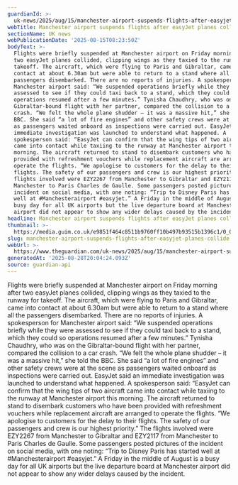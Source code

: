 ```yaml
---
guardianId: >-
  uk-news/2025/aug/15/manchester-airport-suspends-flights-after-easyjet-planes-collide
webTitle: Manchester airport suspends flights after easyJet planes collide
sectionName: UK news
webPublicationDate: '2025-08-15T08:23:50Z'
bodyText: >-
  Flights were briefly suspended at Manchester airport on Friday morning after
  two easyJet planes collided, clipping wings as they taxied to the runway for
  takeoff. The aircraft, which were flying to Paris and Gibraltar, came into
  contact at about 6.30am but were able to return to a stand where all the
  passengers disembarked. There are no reports of injuries. A spokesperson for
  Manchester airport said: “We suspended operations briefly while they were
  assessed to see if they could taxi back to a stand, which they could so
  operations resumed after a few minutes.” Tynisha Chaudhry, who was on the
  Gibraltar-bound flight with her partner, compared the collision to a car
  crash. “We felt the whole plane shudder – it was a massive hit,” she told the
  BBC. She said “a lot of fire engines” and other safety crews were at the scene
  as passengers waited onboard as inspections were carried out. EasyJet said an
  immediate investigation was launched to understand what happened. A
  spokesperson said: “EasyJet can confirm that the wing tips of two aircraft
  came into contact while taxiing to the runway at Manchester airport this
  morning. The aircraft returned to stand to disembark customers who have been
  provided with refreshment vouchers while replacement aircraft are arranged to
  operate the flights. “We apologise to customers for the delay to their
  flights. The safety of our passengers and crew is our highest priority.” The
  flights involved were EZY2267 from Manchester to Gibraltar and EZY2117 from
  Manchester to Paris Charles de Gaulle. Some passengers posted pictures of the
  incident on social media, with one noting: “Trip to Disney Paris has started
  well at #Manchesterairport #easyjet.” A Friday in the middle of August is a
  busy day for all UK airports but the live departure board at Manchester
  airport did not appear to show any wider delays caused by the incident.
headline: Manchester airport suspends flights after easyJet planes collide
thumbnail: >-
  https://media.guim.co.uk/e9851f464c8511b9760ff10b497b93515b1396c1/0_0_1088_870/500.jpg
slug: manchester-airport-suspends-flights-after-easyjet-planes-collide
webUrl: >-
  https://www.theguardian.com/uk-news/2025/aug/15/manchester-airport-suspends-flights-after-easyjet-planes-collide
generatedAt: '2025-08-28T20:04:24.093Z'
source: guardian-api
---
```

Flights were briefly suspended at Manchester airport on Friday morning after two easyJet planes collided, clipping wings as they taxied to the runway for takeoff. The aircraft, which were flying to Paris and Gibraltar, came into contact at about 6.30am but were able to return to a stand where all the passengers disembarked. There are no reports of injuries. A spokesperson for Manchester airport said: “We suspended operations briefly while they were assessed to see if they could taxi back to a stand, which they could so operations resumed after a few minutes.” Tynisha Chaudhry, who was on the Gibraltar-bound flight with her partner, compared the collision to a car crash. “We felt the whole plane shudder – it was a massive hit,” she told the BBC. She said “a lot of fire engines” and other safety crews were at the scene as passengers waited onboard as inspections were carried out. EasyJet said an immediate investigation was launched to understand what happened. A spokesperson said: “EasyJet can confirm that the wing tips of two aircraft came into contact while taxiing to the runway at Manchester airport this morning. The aircraft returned to stand to disembark customers who have been provided with refreshment vouchers while replacement aircraft are arranged to operate the flights. “We apologise to customers for the delay to their flights. The safety of our passengers and crew is our highest priority.” The flights involved were EZY2267 from Manchester to Gibraltar and EZY2117 from Manchester to Paris Charles de Gaulle. Some passengers posted pictures of the incident on social media, with one noting: “Trip to Disney Paris has started well at #Manchesterairport #easyjet.” A Friday in the middle of August is a busy day for all UK airports but the live departure board at Manchester airport did not appear to show any wider delays caused by the incident.
